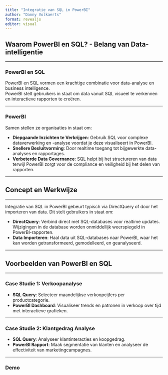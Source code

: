 ```yaml
---
title: "Integratie van SQL in PowerBI"
author: "Danny Volkaerts"
format: revealjs
editor: visual
---
```


## Waarom PowerBI en SQL? - Belang van Data-intelligentie

---

### PowerBI en SQL

PowerBI en SQL vormen een krachtige combinatie voor data-analyse en business intelligence.\
PowerBI stelt gebruikers in staat om data vanuit SQL visueel te verkennen en interactieve rapporten te creëren.\

---

### PowerBI

Samen stellen ze organisaties in staat om:

- **Diepgaande Inzichten te Verkrijgen**: Gebruik SQL voor complexe dataverwerking en -analyse voordat je deze visualiseert in PowerBI.
- **Snellere Besluitvorming**: Door realtime toegang tot bijgewerkte data-analyses en rapportages.
- **Verbeterde Data Governance**: SQL helpt bij het structureren van data terwijl PowerBI zorgt voor de compliance en veiligheid bij het delen van rapporten.

---

## Concept en Werkwijze

---

Integratie van SQL in PowerBI gebeurt typisch via DirectQuery of door het importeren van data. Dit stelt gebruikers in staat om:

- **DirectQuery**: Verbind direct met SQL-databases voor realtime updates. Wijzigingen in de database worden onmiddellijk weerspiegeld in PowerBI-rapporten.
- **Data Importeren**: Haal data uit SQL-databases naar PowerBI, waar het kan worden getransformeerd, gemodelleerd, en geanalyseerd.

---

## Voorbeelden van PowerBI en SQL

---

### Case Studie 1: Verkoopanalyse

- **SQL Query**: Selecteer maandelijkse verkoopcijfers per productcategorie.
- **PowerBI Dashboard**: Visualiseer trends en patronen in verkoop over tijd met interactieve grafieken.

---

### Case Studie 2: Klantgedrag Analyse

- **SQL Query**: Analyseer klantinteracties en koopgedrag.
- **PowerBI Rapport**: Maak segmentatie van klanten en analyseer de effectiviteit van marketingcampagnes.

---

### Demo



